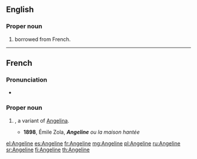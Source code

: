 {{also|angeline}}
==English==

===Proper noun===
{{en-proper noun}}

# {{given name|female|from=Ancient Greek}} borrowed from French.

----

==French==

===Pronunciation===
* {{audio|Fr-Paris--Angeline.ogg|Audio (Paris)|lang=fr}}

===Proper noun===
{{fr-proper noun}}

# {{given name|female|lang=fr}}, a variant of [[Angelina]].
#* '''1898''', Émile Zola, '''''Angeline''' ou la maison hantée''

[[el:Angeline]]
[[es:Angeline]]
[[fr:Angeline]]
[[mg:Angeline]]
[[pl:Angeline]]
[[ru:Angeline]]
[[sr:Angeline]]
[[fi:Angeline]]
[[th:Angeline]]